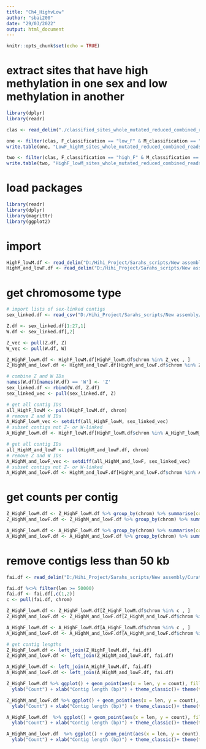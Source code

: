 ```yaml
---
title: "Ch4_HighvLow"
author: "sbai200"
date: "29/03/2022"
output: html_document
---
```


```r
knitr::opts_chunk$set(echo = TRUE)
```

# extract sites that have high methylation in one sex and low methylation in another

```r
library(dplyr)
library(readr)

clas <- read_delim("./classified_sites_whole_mutated_reduced_combined_reads_InnerJoin_180222.tsv", delim = "\t")

one <- filter(clas, F_classification == "low_F" & M_classification == "high_M")
write.table(one, "LowF_highM_sites_whole_mutated_reduced_combined_reads_InnerJoin_180222.tsv", row.names = FALSE, sep = "\t")

two <- filter(clas, F_classification == "high_F" & M_classification == "low_M")
write.table(two, "HighF_lowM_sites_whole_mutated_reduced_combined_reads_InnerJoin_180222.tsv", row.names = FALSE, sep = "\t")

```

# load packages

```r
library(readr)
library(dplyr)
library(magrittr)
library(ggplot2)
```

# import

```r
HighF_lowM.df <- read_delim("D:/Hihi_Project/Sarahs_scripts/New assembly/Methylation/Results/HighF_lowM_sites_whole_mutated_reduced_combined_reads_InnerJoin_140322.tsv", delim = "\t")
HighM_and_lowF.df <- read_delim("D:/Hihi_Project/Sarahs_scripts/New assembly/Methylation/Results/HighM_lowF_sites_whole_mutated_reduced_combined_reads_InnerJoin_140322.tsv", delim = "\t")
```

# get chromosome type

```r
# import lists of sex-linked contigs
sex_linked.df <- read_csv("D:/Hihi_Project/Sarahs_scripts/New assembly/Sex chromosome contig investigations/Z_or_W.csv")

Z.df <- sex_linked.df[1:27,1]
W.df <- sex_linked.df[,2]

Z_vec <- pull(Z.df, Z)
W_vec <- pull(W.df, W)

Z_HighF_lowM.df <- HighF_lowM.df[HighF_lowM.df$chrom %in% Z_vec , ]
Z_HighM_and_lowF.df <- HighM_and_lowF.df[HighM_and_lowF.df$chrom %in% Z_vec , ]

# combine Z and W IDs
names(W.df)[names(W.df) == 'W'] <- 'Z'
sex_linked.df <- rbind(W.df, Z.df)
sex_linked_vec <- pull(sex_linked.df, Z)

# get all contig IDs
all_HighF_lowM <- pull(HighF_lowM.df, chrom)
# remove Z and W IDs
A_HighF_lowM_vec <- setdiff(all_HighF_lowM, sex_linked_vec)
# subset contigs not Z- or W-linked
A_HighF_lowM.df <- HighF_lowM.df[HighF_lowM.df$chrom %in% A_HighF_lowM_vec , ]

# get all contig IDs
all_HighM_and_lowF <- pull(HighM_and_lowF.df, chrom)
# remove Z and W IDs
A_HighM_and_lowF_vec <- setdiff(all_HighM_and_lowF, sex_linked_vec)
# subset contigs not Z- or W-linked
A_HighM_and_lowF.df <- HighM_and_lowF.df[HighM_and_lowF.df$chrom %in% A_HighM_and_lowF_vec , ]
```

# get counts per contig
```r
Z_HighF_lowM.df <- Z_HighF_lowM.df %>% group_by(chrom) %>% summarise(count = length(chrom))
Z_HighM_and_lowF.df <- Z_HighM_and_lowF.df %>% group_by(chrom) %>% summarise(count = length(chrom))

A_HighF_lowM.df <- A_HighF_lowM.df %>% group_by(chrom) %>% summarise(count = length(chrom))
A_HighM_and_lowF.df <- A_HighM_and_lowF.df %>% group_by(chrom) %>% summarise(count = length(chrom))
```

# remove contigs less than 50 kb

```r
fai.df <- read_delim("D:/Hihi_Project/Sarahs_scripts/New assembly/Curated assemblies/female_curated_151121.fa.fai", delim = "\t", col_names = c("chrom", "len", "index", "bases", "bytes"))

fai.df %<>% filter(len >= 50000) 
fai.df <- fai.df[,c(1,2)]
c <- pull(fai.df, chrom)

Z_HighF_lowM.df <- Z_HighF_lowM.df[Z_HighF_lowM.df$chrom %in% c , ]
Z_HighM_and_lowF.df <- Z_HighM_and_lowF.df[Z_HighM_and_lowF.df$chrom %in% c , ]

A_HighF_lowM.df <- A_HighF_lowM.df[A_HighF_lowM.df$chrom %in% c , ]
A_HighM_and_lowF.df <- A_HighM_and_lowF.df[A_HighM_and_lowF.df$chrom %in% c , ]

# get contig lengths
Z_HighF_lowM.df <- left_join(Z_HighF_lowM.df, fai.df)
Z_HighM_and_lowF.df <- left_join(Z_HighM_and_lowF.df, fai.df)

A_HighF_lowM.df <- left_join(A_HighF_lowM.df, fai.df)
A_HighM_and_lowF.df <- left_join(A_HighM_and_lowF.df, fai.df)
```

```r
Z_HighF_lowM.df %>% ggplot() + geom_point(aes(x = len, y = count), fill = "yellow", shape = 21, colour = "black", size = 3) +
  ylab("Count") + xlab("Contig length (bp)") + theme_classic()+ theme(text = element_text(size = 18))
```

```r
Z_HighM_and_lowF.df %>% ggplot() + geom_point(aes(x = len, y = count), fill = "slateblue", shape = 21, colour = "black", size = 3) +
  ylab("Count") + xlab("Contig length (bp)") + theme_classic()+ theme(text = element_text(size = 18))
```

```r
A_HighF_lowM.df  %>% ggplot() + geom_point(aes(x = len, y = count), fill = "yellow", shape = 21, colour = "black", size = 3) +
  ylab("Count") + xlab("Contig length (bp)") + theme_classic()+ theme(text = element_text(size = 18))
```

```r
A_HighM_and_lowF.df  %>% ggplot() + geom_point(aes(x = len, y = count), fill = "slateblue", shape = 21, colour = "black", size = 3) +
  ylab("Count") + xlab("Contig length (bp)") + theme_classic()+ theme(text = element_text(size = 18))
```

